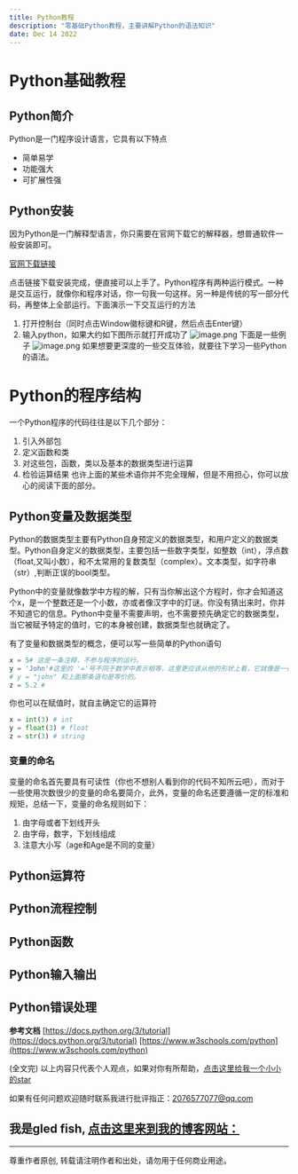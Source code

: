 ```yaml
---
title: Python教程
description: "零基础Python教程，主要讲解Python的语法知识"
date: Dec 14 2022
---
```


# Python基础教程
## Python简介
Python是一门程序设计语言，它具有以下特点
* 简单易学
* 功能强大
* 可扩展性强
## Python安装
因为Python是一门解释型语言，你只需要在官网下载它的解释器，想普通软件一般安装即可。

[官网下载链接](https://www.python.org/downloads)

点击链接下载安装完成，便直接可以上手了。Python程序有两种运行模式。一种是交互运行，就像你和程序对话，你一句我一句这样。另一种是传统的写一部分代码，再整体上全部运行。下面演示一下交互运行的方法

1. 打开控制台（同时点击Window徽标键和R键，然后点击Enter键）
2. 输入python，如果大约如下图所示就打开成功了
![image.png](https://s2.loli.net/2022/12/14/NRPam1TfSZKdtEh.png)
下面是一些例子
![image.png](https://s2.loli.net/2022/12/14/5NF9pH8L1h3egmU.png)
如果想要更深度的一些交互体验，就要往下学习一些Python的语法。
# Python的程序结构
一个Python程序的代码往往是以下几个部分：
1. 引入外部包
2. 定义函数和类
3. 对这些包，函数，类以及基本的数据类型进行运算
4. 检验运算结果
也许上面的某些术语你并不完全理解，但是不用担心，你可以放心的阅读下面的部分。
## Python变量及数据类型
Python的数据类型主要有Python自身预定义的数据类型，和用户定义的数据类型。Python自身定义的数据类型，主要包括一些数字类型，如整数（int），浮点数（float,又叫小数），和不太常用的复数类型（complex）。文本类型，如字符串（str）,判断正误的bool类型。

Python中的变量就像数学中方程的解，只有当你解出这个方程时，你才会知道这个x，是一个整数还是一个小数，亦或者像汉字中的灯谜。你没有猜出来时，你并不知道它的信息。Python中变量不需要声明，也不需要预先确定它的数据类型，当它被赋予特定的值时，它的本身被创建，数据类型也就确定了。

有了变量和数据类型的概念，便可以写一些简单的Python语句

```python
x = 5# 这是一条注释，不参与程序的运行。 
y = 'John'#这里的 '='号不同于数学中表示相等，这里更应该从他的形状上看，它就像是一条管道，从上面看的样子，而=后面的数据从管道中传递给了y。（更多有关运算符的知识在后文会讲到。）这时y的数据类型确定了是一个字符串（str）类型
# y = "john" 和上面那条语句是等价的。
z = 5.2 #
```

你也可以在赋值时，就自主确定它的运算符
```python
x = int(3) # int
y = float(3) # float
z = str(3) # string
```
### 变量的命名
变量的命名首先要具有可读性（你也不想别人看到你的代码不知所云吧），而对于一些使用次数很少的变量的命名要简介，此外，变量的命名还要遵循一定的标准和规矩，总结一下，变量的命名规则如下：

1. 由字母或者下划线开头
2. 由字母，数字，下划线组成
3. 注意大小写（age和Age是不同的变量）

## Python运算符

## Python流程控制
## Python函数
## Python输入输出
## Python错误处理













**参考文档**
[https://docs.python.org/3/tutorial](https://docs.python.org/3/tutorial)
[https://www.w3schools.com/python](https://www.w3schools.com/python)




(全文完)
以上内容只代表个人观点，如果对你有所帮助，[点击这里给我一个小小的star](https://github.com/gledfish/blog)

如果有任何问题欢迎随时联系我进行批评指正：2076577077@qq.com  
 
我是gled fish, [点击这里来到我的博客网站：](https://gledfish.netlify.app/)
---
---
尊重作者原创, 转载请注明作者和出处，请勿用于任何商业用途。
